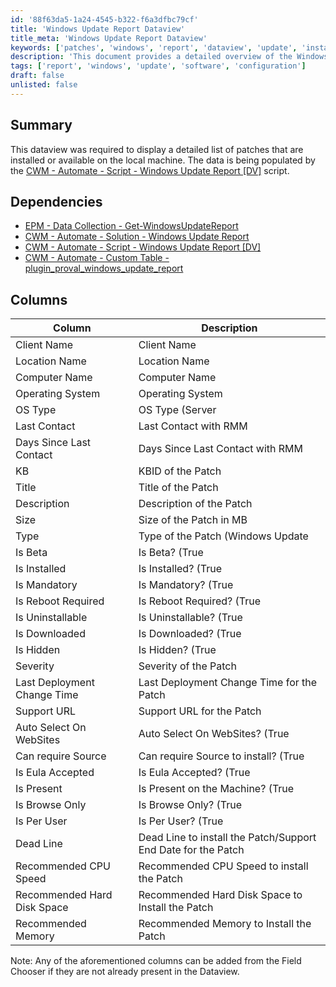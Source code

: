 ```yaml
---
id: '88f63da5-1a24-4545-b322-f6a3dfbc79cf'
title: 'Windows Update Report Dataview'
title_meta: 'Windows Update Report Dataview'
keywords: ['patches', 'windows', 'report', 'dataview', 'update', 'installed', 'available']
description: 'This document provides a detailed overview of the Windows Update Report Dataview, including its dependencies, columns, and descriptions of each column. It is essential for displaying a list of patches installed or available on local machines, populated by specific scripts and solutions.'
tags: ['report', 'windows', 'update', 'software', 'configuration']
draft: false
unlisted: false
---
```

## Summary

This dataview was required to display a detailed list of patches that are installed or available on the local machine. The data is being populated by the [CWM - Automate - Script - Windows Update Report [DV]](https://proval.itglue.com/DOC-5078775-10861682) script.

## Dependencies

- [EPM - Data Collection - Get-WindowsUpdateReport](https://proval.itglue.com/DOC-5078775-10372095)
- [CWM - Automate - Solution - Windows Update Report](https://proval.itglue.com/DOC-5078775-10861707)
- [CWM - Automate - Script - Windows Update Report [DV]](https://proval.itglue.com/DOC-5078775-10861682)
- [CWM - Automate - Custom Table - plugin_proval_windows_update_report](https://proval.itglue.com/DOC-5078775-10861700)

## Columns

| Column                          | Description                                           |
|---------------------------------|-------------------------------------------------------|
| Client Name                     | Client Name                                          |
| Location Name                   | Location Name                                        |
| Computer Name                   | Computer Name                                        |
| Operating System                | Operating System                                     |
| OS Type                         | OS Type (Server|Workstation)                        |
| Last Contact                    | Last Contact with RMM                                |
| Days Since Last Contact         | Days Since Last Contact with RMM                     |
| KB                              | KBID of the Patch                                    |
| Title                           | Title of the Patch                                   |
| Description                     | Description of the Patch                             |
| Size                            | Size of the Patch in MB                              |
| Type                            | Type of the Patch (Windows Update | Driver | Third Party) |
| Is Beta                         | Is Beta? (True | False)                             |
| Is Installed                    | Is Installed? (True | False)                        |
| Is Mandatory                    | Is Mandatory? (True | False)                        |
| Is Reboot Required              | Is Reboot Required? (True | False)                  |
| Is Uninstallable                | Is Uninstallable? (True | False)                    |
| Is Downloaded                   | Is Downloaded? (True | False)                       |
| Is Hidden                       | Is Hidden? (True | False)                           |
| Severity                        | Severity of the Patch                                |
| Last Deployment Change Time     | Last Deployment Change Time for the Patch           |
| Support URL                     | Support URL for the Patch                            |
| Auto Select On WebSites         | Auto Select On WebSites? (True | False)             |
| Can require Source              | Can require Source to install? (True | False)       |
| Is Eula Accepted                | Is Eula Accepted? (True | False)                    |
| Is Present                      | Is Present on the Machine? (True | False)           |
| Is Browse Only                  | Is Browse Only? (True | False)                      |
| Is Per User                     | Is Per User? (True | False)                         |
| Dead Line                       | Dead Line to install the Patch/Support End Date for the Patch |
| Recommended CPU Speed           | Recommended CPU Speed to install the Patch          |
| Recommended Hard Disk Space     | Recommended Hard Disk Space to Install the Patch    |
| Recommended Memory              | Recommended Memory to Install the Patch              |

Note: Any of the aforementioned columns can be added from the Field Chooser if they are not already present in the Dataview.












